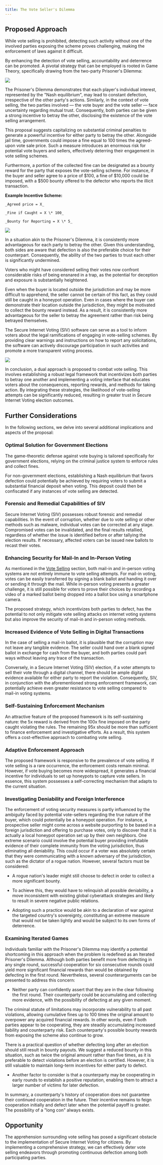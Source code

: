 ```yaml
---
title: The Vote Seller's Dilemma
---
```


## Proposed Approach

While vote selling is prohibited, detecting such activity without one of the involved parties exposing the scheme proves challenging, making the enforcement of laws against it difficult.

By enhancing the detection of vote selling, accountability and deterrence can be promoted. A pivotal strategy that can be employed is rooted in Game Theory, specifically drawing from the two-party Prisoner's Dilemma:

<img
  src='/images/prisoner-dilemma.png'
  className='w-1/2 mx-auto dark:invert p-3'
/>

The Prisoner's Dilemma demonstrates that each player's individual interest, represented by the "Nash equilibrium", may lead to constant defection, irrespective of the other party's actions. Similarly, in the context of vote selling, the two parties involved — the vote buyer and the vote seller — face uncertainty regarding mutual trust. Consequently, both parties can be given a strong incentive to betray the other, disclosing the existence of the vote selling arrangement.

This proposal suggests capitalizing on substantial criminal penalties to generate a powerful incentive for either party to betray the other. Alongside jail time, governments could impose a fine equal to 100 times the agreed-upon vote sale price. Such a measure introduces an enormous risk for potential vote buyers and sellers, effectively deterring their engagement in vote selling schemes.

Furthermore, a portion of the collected fine can be designated as a bounty reward for the party that exposes the vote-selling scheme. For instance, if the buyer and seller agree to a price of $100, a fine of $10,000 could be imposed, with a $500 bounty offered to the defector who reports the illicit transaction.

**Example Incentive Scheme:**

    _Agreed price = X_

    _Fine if Caught = X \* 100_

    _Bounty for Reporting = X \* 5_

<img
  src='/images/voter-dilemma.png'
  className='w-[90%] mx-auto dark:invert p-3'
/>

In a situation akin to the Prisoner's Dilemma, it is consistently more advantageous for each party to betray the other. Given this understanding, both sides are aware that defection is also the preferable choice for their counterpart. Consequently, the ability of the two parties to trust each other is significantly undermined.

Voters who might have considered selling their votes now confront considerable risks of being ensnared in a trap, as the potential for deception and exposure is substantially heightened.

Even when the buyer is located outside the jurisdiction and may be more difficult to apprehend, the seller cannot be certain of this fact, as they could still be caught in a honeypot operation. Even in cases where the buyer can demonstrate their location outside the jurisdiction, they might be motivated to collect the bounty reward instead. As a result, it is consistently more advantageous for the seller to betray the agreement rather than risk being betrayed themselves.

The Secure Internet Voting (SIV) software can serve as a tool to inform voters about the legal ramifications of engaging in vote-selling schemes. By providing clear warnings and instructions on how to report any solicitations, the software can actively discourage participation in such activities and promote a more transparent voting process.

<img
  src='/images/mockup-vote-selling.png'
  className='w-1/2 mx-auto dark:invert'
/>

In conclusion, a dual approach is proposed to combat vote selling. This involves establishing a robust legal framework that incentivizes both parties to betray one another and implementing a voting interface that educates voters about the consequences, reporting rewards, and methods for taking action. By integrating these strategies, the likelihood of vote-selling attempts can be significantly reduced, resulting in greater trust in Secure Internet Voting election outcomes.

## Further Considerations

In the following sections, we delve into several additional implications and aspects of the proposal:

### Optimal Solution for Government Elections

The game-theoretic defense against vote buying is tailored specifically for government elections, relying on the criminal justice system to enforce rules and collect fines.

For non-government elections, establishing a Nash equilibrium that favors defection could potentially be achieved by requiring voters to submit a substantial financial deposit when voting. This deposit could then be confiscated if any instances of vote selling are detected.

### Forensic and Remedial Capabilities of SIV

Secure Internet Voting (SIV) possesses robust forensic and remedial capabilities. In the event of corruption, whether due to vote selling or other methods such as malware, individual votes can be corrected at any stage. Compromised votes can be invalidated, and the final results retallied, regardless of whether the issue is identified before or after tallying the election results. If necessary, affected voters can be issued new ballots to recast their votes.

### Enhancing Security for Mail-In and In-Person Voting

As mentioned in the [Vote Selling](/mitigating-attacks/vote-selling) section, both mail-in and in-person voting systems are not entirely immune to vote selling attempts. For mail-in voting, votes can be easily transferred by signing a blank ballot and handing it over or sending it through the mail. While in-person voting presents a greater challenge, it is still possible for voters to prove their choices by recording a video of a marked ballot being dropped into a ballot box using a smartphone camera.

The proposed strategy, which incentivizes both parties to defect, has the potential to not only mitigate vote selling attacks on internet voting systems but also improve the security of mail-in and in-person voting methods.

### Increased Evidence of Vote Selling in Digital Transactions

In the case of selling a mail-in ballot, it is plausible that the corruption may not leave any tangible evidence. The seller could hand over a blank signed ballot in exchange for cash from the buyer, and both parties could part ways without leaving any trace of the transaction.

Conversely, in a Secure Internet Voting (SIV) election, if a voter attempts to sell their vote through a digital channel, there should be ample digital evidence available for either party to report the violation. Consequently, SIV, in conjunction with the aforementioned strong enforcement framework, can potentially achieve even greater resistance to vote selling compared to mail-in voting systems.

### Self-Sustaining Enforcement Mechanism

An attractive feature of the proposed framework is its self-sustaining nature: the 5x reward is derived from the 100x fine imposed on the party caught violating the rules. The remaining 95x should be more than sufficient to finance enforcement and investigative efforts. As a result, this system offers a cost-effective approach to combating vote selling.

### Adaptive Enforcement Approach

The proposed framework is responsive to the prevalence of vote selling. If vote selling is a rare occurrence, the enforcement costs remain minimal. However, if vote buying becomes more widespread, it generates a financial incentive for individuals to set up honeypots to capture vote sellers. In essence, this system possesses a self-correcting mechanism that adapts to the current situation.

### Investigating Deniability and Foreign Interference

The enforcement of voting security measures is partly influenced by the ambiguity faced by potential vote-sellers regarding the true nature of the buyer, which could potentially be a honeypot operation. For instance, a prospective seller might come across a website purporting to be based in a foreign jurisdiction and offering to purchase votes, only to discover that it is actually a local honeypot operation set up by their own neighbors. One extreme scenario could involve the potential buyer providing irrefutable evidence of their complete immunity from the voting jurisdiction, thus eliminating all deniability. This could occur if a voter was absolutely certain that they were communicating with a known adversary of the jurisdiction, such as the dictator of a rogue nation. However, several factors must be considered:

- A rogue nation's leader might still choose to defect in order to collect a more significant bounty.

- To achieve this, they would have to relinquish all possible deniability, a move inconsistent with existing global cyberattack strategies and likely to result in severe negative public relations.

- Adopting such a practice would be akin to a declaration of war against the targeted country's sovereignty, constituting an extreme measure that would not be taken lightly and would be subject to its own forms of deterrence.

### Examining Iterated Games

Individuals familiar with the Prisoner's Dilemma may identify a potential shortcoming in this approach when the problem is redefined as an Iterated Prisoner's Dilemma. Although both parties benefit more from defecting in any single round, successful cooperation for six consecutive rounds could yield more significant financial rewards than would be obtained by defecting in the first round. Nevertheless, several counterarguments can be presented to address this concern:

- Neither party can confidently assert that they are in the clear following the first round. Their counterparty could be accumulating and collecting more evidence, with the possibility of defecting at any given moment.

The criminal statute of limitations may incorporate vulnerability to all past violations, allowing cumulative fines up to 100 times the original amount to overpower any acquired financial rewards. In other words, even if both parties appear to be cooperating, they are steadily accumulating increased liability and counterparty risk. Each counterparty's possible bounty rewards from exposing the scheme also continue to grow.

There is a practical question of whether defecting long after an election should still result in bounty payouts. We suggest a reduced bounty in this situation, such as twice the original amount rather than five times, as it is preferable to detect violations before an election is certified. However, it is still valuable to maintain long-term incentives for either party to defect.

- Another factor to consider is that a counterparty may be cooperating in early rounds to establish a positive reputation, enabling them to attract a larger number of victims for later defection.

In summary, a counterparty's history of cooperation does not guarantee their continued cooperation in the future. Their incentive remains to feign cooperation initially and defect later when the potential payoff is greater. The possibility of a "long con" always exists.

## Opportunity

The apprehension surrounding vote selling has posed a significant obstacle to the implementation of Secure Internet Voting for citizens. By implementing a comprehensive strategy, we can effectively deter vote selling endeavors through promoting continuous defection among both participating parties.
